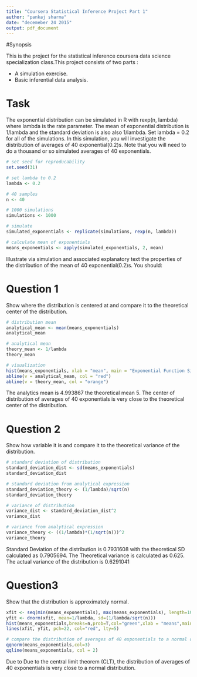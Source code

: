 ```yaml
---
title: "Coursera Statistical Inference Project Part 1"
author: "pankaj sharma"
date: "decemeber 24 2015"
output: pdf_document
---
```

#Synopsis

This is the project for the statistical inference coursera data science specialization class.This project consists of two parts :

* A simulation exercise.
* Basic inferential data analysis.

# Task

The exponential distribution can be simulated in R with rexp(n, lambda) where lambda is the rate parameter. The mean of exponential distribution is 1/lambda and the standard deviation is also also 1/lambda. Set lambda = 0.2 for all of the simulations. In this simulation, you will investigate the distribution of averages of 40 exponential(0.2)s. Note that you will need to do a thousand or so simulated averages of 40 exponentials.
```r
# set seed for reproducability
set.seed(31)

# set lambda to 0.2
lambda <- 0.2

# 40 samples
n <- 40

# 1000 simulations
simulations <- 1000

# simulate
simulated_exponentials <- replicate(simulations, rexp(n, lambda))

# calculate mean of exponentials
means_exponentials <- apply(simulated_exponentials, 2, mean)
```

Illustrate via simulation and associated explanatory text the properties of the distribution of the mean of 40 exponential(0.2)s. You should:

# Question 1
Show where the distribution is centered at and compare it to the theoretical center of the distribution.

```r
# distribution mean
analytical_mean <- mean(means_exponentials)
analytical_mean
```
```r
# analytical mean
theory_mean <- 1/lambda
theory_mean
```
```r
# visualization
hist(means_exponentials, xlab = "mean", main = "Exponential Function Simulations")
abline(v = analytical_mean, col = "red")
abline(v = theory_mean, col = "orange")

```


The analytics mean is 4.993867 the theoretical mean 5. The center of distribution of averages of 40 exponentials is very close to the theoretical center of the distribution.

# Question 2

Show how variable it is and compare it to the theoretical variance of the distribution.
```r
# standard deviation of distribution
standard_deviation_dist <- sd(means_exponentials)
standard_deviation_dist
```
```r
# standard deviation from analytical expression
standard_deviation_theory <- (1/lambda)/sqrt(n)
standard_deviation_theory
```
```r
# variance of distribution
variance_dist <- standard_deviation_dist^2
variance_dist
```
```r
# variance from analytical expression
variance_theory <- ((1/lambda)*(1/sqrt(n)))^2
variance_theory
```
Standard Deviation of the distribution is 0.7931608 with the theoretical SD calculated as 0.7905694. The Theoretical variance is calculated as 0.625. The actual variance of the distribution is 0.6291041


# Question3
Show that the distribution is approximately normal.

```r
xfit <- seq(min(means_exponentials), max(means_exponentials), length=100)
yfit <- dnorm(xfit, mean=1/lambda, sd=(1/lambda/sqrt(n)))
hist(means_exponentials,breaks=n,prob=T,col="green",xlab = "means",main="Density of means",ylab="density")
lines(xfit, yfit, pch=22, col="red", lty=5)

```
```r
# compare the distribution of averages of 40 exponentials to a normal distribution
qqnorm(means_exponentials,col=3)
qqline(means_exponentials, col = 2)
```


Due to Due to the central limit theorem (CLT), the distribution of averages of 40 exponentials is very close to a normal distribution.

